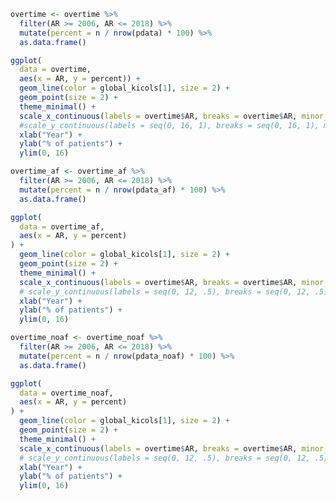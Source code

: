 ```r

overtime <- overtime %>%
  filter(AR >= 2006, AR <= 2018) %>%
  mutate(percent = n / nrow(pdata) * 100) %>%
  as.data.frame()

ggplot(
  data = overtime,
  aes(x = AR, y = percent)) +
  geom_line(color = global_kicols[1], size = 2) +
  geom_point(size = 2) +
  theme_minimal() +
  scale_x_continuous(labels = overtime$AR, breaks = overtime$AR, minor_breaks = overtime$AR) +
  #scale_y_continuous(labels = seq(0, 16, 1), breaks = seq(0, 16, 1), minor_breaks = seq(0, 16, 1)) +
  xlab("Year") +
  ylab("% of patients") +
  ylim(0, 16)
```

```r

overtime_af <- overtime_af %>%
  filter(AR >= 2006, AR <= 2018) %>%
  mutate(percent = n / nrow(pdata_af) * 100) %>%
  as.data.frame()

ggplot(
  data = overtime_af,
  aes(x = AR, y = percent)
) +
  geom_line(color = global_kicols[1], size = 2) +
  geom_point(size = 2) +
  theme_minimal() +
  scale_x_continuous(labels = overtime$AR, breaks = overtime$AR, minor_breaks = overtime$AR) +
  # scale_y_continuous(labels = seq(0, 12, .5), breaks = seq(0, 12, .5), minor_breaks = seq(0, 12, .5)) +
  xlab("Year") +
  ylab("% of patients") +
  ylim(0, 16)
```

```r

overtime_noaf <- overtime_noaf %>%
  filter(AR >= 2006, AR <= 2018) %>%
  mutate(percent = n / nrow(pdata_noaf) * 100) %>%
  as.data.frame()

ggplot(
  data = overtime_noaf,
  aes(x = AR, y = percent)
) +
  geom_line(color = global_kicols[1], size = 2) +
  geom_point(size = 2) +
  theme_minimal() +
  scale_x_continuous(labels = overtime$AR, breaks = overtime$AR, minor_breaks = overtime$AR) +
  # scale_y_continuous(labels = seq(0, 12, .5), breaks = seq(0, 12, .5), minor_breaks = seq(0, 12, .5)) +
  xlab("Year") +
  ylab("% of patients") +
  ylim(0, 16)
```
